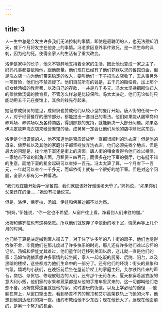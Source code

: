 ```yaml
---
---
---
```

title: 3
---



人一生中总是会发生许多我们无法控制的事情，即使是最聪明的人，也无法预知明天，或下个月将发生在他身上的事情。冯老爹因意外事件致死，是一项生命的讽刺，因为他的死，使得全家人的生活有了重大改变。

洛伊是家中的长子，他义不容辞地支持着全家的生活，因此他也变成一家之主了。妈妈凡事都要依赖他，跟他商量。他们现在已经有了他们梦寐以求的餐馆资金，但是洗衣店一向为他们带来稳定的收入，要叫他们一下子把洗衣店收了，去从事另外一项冒险，他们也不禁迟疑了。他们目前所有的钱是，五千元的赔偿费，加上那个妇女给汤姆的教育费，以及自己的存款，一共是八千多元。冯太太坚持把那位妇人的赠款做汤姆的教育费，不管怎么样总是比较保险。冯太太决定，他们无论如何只能动用五千元在餐馆上，其余的钱先存起来。

她征求成舅舅的意见，成舅舅也赞成他们从较小型的餐厅开始。唐人街的任何一个人，对于经营餐厅的细节部分，都能提出一套自己的看法。他们如果能从屠宰商和养鸡场、养鸭场以及各种商店，得到赊款的支持，就能解决一大部分问题。如果洛伊决定放弃洗衣店来经营餐馆的话，成舅舅一定会让他们从他的店中赊账买东西。

洛伊是个很谨慎的人，他不知道他是否应该放弃一直都很顺利的洗衣店；但是他的母亲、佛罗拉以及其他的家庭分子都坚持放弃洗衣店。他们必须先找个地点，但是最大的问题是，找个地下室还是街上的店面。唐人街的租金贵得令他们难以相信，一家地点不错的街角店面，月租要三四百元；而很多在地下室的餐厅，也有挺不错的生意，而地下室的租金起码可以省掉一百元。冯太太算了算，一个月省下一百元，一年就可以省个一千多元，而卓依街上就有一个很好的地下室。但是对这个问题，全家人都有另一种看法。

“我们现在能开始弄一家餐馆，我们就应该好好谢谢老天爷了。”妈妈说，“如果你们父亲还在的话……”她没有把话说完。

但是，洛伊、佛罗拉、汤姆、伊娃和佛莱迪都不以为然。

“妈妈，”伊娃说，“你一定也不希望，从窗户往上看，净看到人们来往的腿。”

汤姆和佛罗拉也有这种感觉。所以他们就放弃了卓依街的地下室，情愿再等上几个月的时间。

他们终于算是决定搬到唐人街去了。对于住了许多年的八十街的房子，他们也觉得依依不舍，毕竟他们在那儿度过了许多快乐的时光，那儿还有许多他们难以忘怀的记忆。汤姆和伊娃尤其难过，他们童年时迁移到美国以后，这儿就一直是他们的家：汤姆每晚躺着想许多事情的起坐间，家人一起吃饭的厨房、后院、阳台，以及黑暗的楼梯，这些都成为他们生命中的一部分了。还有他们的环境：街头的景象和气氛，嬉戏的小孩们，在晚饭前后坐在屋前阶梯上的家庭主妇，艾尔铁路传来的声音，商店、杂货店、修理皮鞋店的人们，还有那个无论冬天、夏天都穿着黑衣服的意大利小贩，他们家的水果和蔬菜都是从他的手推车里买来的。这一切都叫他们恋恋不舍。汤姆觉得这里就是他的家，幼时游玩的街道，以及上学必经的途径……他躺在床上，从窗口望出去，看到参差不齐的屋顶和艾尔高架铁轨上飞驰的火车，他想到他到达纽约的第一夜。纽约市教给他不少东西；现在他长大了，展现在他面前的，是另一个努力的机会。